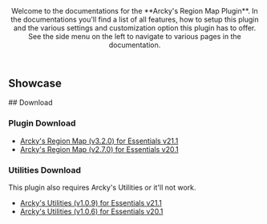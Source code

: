 <Header title="Arcky's Region Map Guide">
  Welcome to the documentations for the **Arcky's Region Map Plugin**. In the documentations you'll find a list of all features, how to setup this plugin and the various settings and customization option this plugin has to offer. See the side menu on the left to navigate to various pages in the documentation.
</Header>

## Showcase 

<YouTubeEmbed videoId="p4d8Mch6drc" title="Arcky's Region Map v3.2.0 Showcase"/>
## Download

### Plugin Download
- [Arcky's Region Map (v3.2.0) for Essentials v21.1](https://eeveeexpo.com/resources/1404/)
- [Arcky's Region Map (v2.7.0) for Essentials v20.1](https://drive.google.com/file/d/1zDsFIp48QxPfJFe7LK0yMDGY77-y0aQo/view?usp=sharing)

### Utilities Download 
This plugin also requires Arcky's Utilities or it'll not work.
- [Arcky's Utilities (v1.0.9) for Essentials v21.1](https://drive.google.com/file/d/19xrRavd1CpbC0p1UQtOUZzuEeHL_WHB5/view)
- [Arcky's Utilities (v1.0.6) for Essentials v20.1](https://drive.google.com/file/d/1ewj5NVV32FxmctNV51FYnujCCRiq0GJJ/view)
